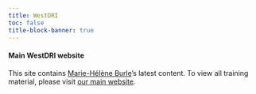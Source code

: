 ```yaml
---
title: WestDRI
toc: false
title-block-banner: true
---
```


:::aside
#### Main WestDRI website

This site contains [Marie-Hélène Burle](https://www.sfu.ca/~msb2/)'s latest content. To view all training material, please visit [our main website](https://training.westdri.ca/).
:::

